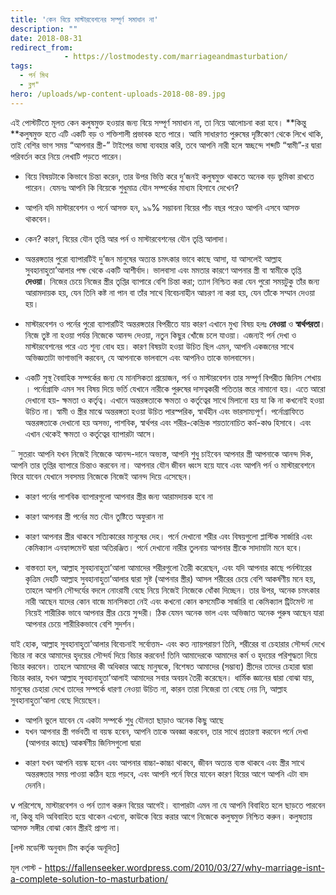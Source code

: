 ```yaml
---
title: 'কেন বিয়ে মাস্টারবেশনের সম্পূর্ণ সমাধান না'
description: ""
date: 2018-08-31
redirect_from: 
            - https://lostmodesty.com/marriageandmasturbation/
tags: 
  - পর্ন মিথ
  - ব্লগ"
hero: /uploads/wp-content-uploads-2018-08-89.jpg
---
```

এই পোস্টটিতে মূলত কেন কলুষমুক্ত হওয়ার জন্য বিয়ে সম্পূর্ণ সমাধান না, তা নিয়ে আলোচনা করা হবে। **কিন্তু **কলুষমুক্ত হতে এটি একটি বড় ও শক্তিশালী প্রভাবক হতে পারে। আমি সাধারণত পুরুষের দৃষ্টিকোণ থেকে লিখে থাকি, তাই বেশির ভাগ সময় “আপনার স্ত্রী-” টাইপের ভাষা ব্যবহার করি, তবে আপনি নারী হলে স্বচ্ছন্দে শব্দটি “স্বামী”-র দ্বারা পরিবর্তন করে নিয়ে লেখাটি পড়তে পারেন।

- বিয়ে বিষয়টাকে কিভাবে চিন্তা করেন, তার উপর ভিত্তি করে দু’জনই কলুষমুক্ত থাকতে অনেক বড় ভুমিকা রাখতে পারেন। যেমনঃ আপনি কি বিয়েকে শুধুমাত্র যৌন সম্পর্কের মাধ্যম হিসাবে দেখেন?

* আপনি যদি মাস্টারবেশন ও পর্নে আসক্ত হন, ৯৯% সম্ভাবনা বিয়ের পাঁচ বছর পরেও আপনি এসবে আসক্ত থাকবেন।

- কেন? কারণ, বিয়ের যৌন তৃপ্তি আর পর্ন ও মাস্টারবেশনের যৌন তৃপ্তি আলাদা।

* অন্তরঙ্গতার পুরো ব্যাপারটিই দু’জন মানুষের অত্যন্ত চমৎকার ভাবে কাছে আসা, যা আসলেই আল্লাহ সুবহানাহুতা’আলার পক্ষ থেকে একটি আশীর্বাদ। ভালবাসা এবং মমতার কারণে আপনার স্ত্রী বা স্বামীকে তৃপ্তি **দেওয়া**। নিজের চেয়ে নিজের স্ত্রীর তৃপ্তির ব্যাপারে বেশি চিন্তা করা; ত্যাগ নিশ্চিত করা যেন পুরো সময়টুকু তাঁর জন্য আরামদায়ক হয়, যেন তিনি কষ্ট না পান বা তাঁর সাথে বিবেচনাহীন আচরণ না করা হয়, যেন তাঁকে সম্মান দেওয়া হয়।

- মাস্টারবেশন ও পর্নের পুরো ব্যাপারটিই অন্তরঙ্গতার বিপরীতে যায় কারণ এখানে মুখ্য বিষয় হলঃ **নেওয়া** ও **স্বার্থপরতা**। নিজে তুষ্ট না হওয়া পর্যন্ত নিজেকে আনন্দ দেওয়া, নতুন কিছুর খোঁজে চলে যাওয়া। এজন্যই পর্ন দেখা ও মাস্টারবেশনের পরে এত শূন্য বোধ হয়। কারণ বিষয়টা হওয়া উচিত ছিল এমন, আপনি একজনের সাথে অভিজ্ঞতাটা ভাগাভাগি করবেন, যে আপনাকে ভালবাসে এবং আপনিও তাকে ভালবাসেন।

* একটি সুস্থ বৈবাহিক সম্পর্কের জন্য যে মানসিকতা প্রয়োজন, পর্ন ও মাস্টারবেশন তার সম্পূর্ণ বিপরীত জিনিস শেখায় । পর্নোগ্রাফি এমন সব বিষয় দিয়ে ভর্তি যেখানে নারীকে পুরুষের দাসত্বকারী পতিতার স্তরে নামানো হয়। এতে আরো দেখানো হয়- ক্ষমতা ও কর্তৃত্ব। এখানে অন্তরঙ্গতাকে ক্ষমতা ও কর্তৃত্বের সাথে মিলানো হয় যা কি না কখনোই হওয়া উচিত না। স্বামী ও স্ত্রীর মাঝে অন্তরঙ্গতা হওয়া উচিত পারস্পরিক, স্বার্থহীন এবং ভারসাম্যপূর্ণ। পর্নোগ্রাফিতে অন্তরঙ্গতাকে দেখানো হয় অসভ্য, পাশবিক, স্বার্থপর এবং শরীর-কেন্দ্রিক শয়তানোচিত কর্ম-কাণ্ড হিসাবে। এবং এখান থেকেই ক্ষমতা ও কর্তৃত্বের ব্যাপারটা আসে।

¨ সুতরাং আপনি যখন নিজেই নিজেকে আনন্দ-দানে অভ্যস্ত, আপনি শুধু চাইবেন আপনার স্ত্রী আপনাকে আনন্দ দিক, আপনি তার তৃপ্তির ব্যাপারে চিন্তাও করবেন না। আপনার যৌন জীবন ধ্বংস হয়ে যাবে এবং আপনি পর্ন ও মাস্টারবেশনে ফিরে যাবেন যেখানে সবসময় নিজেকে নিজেই আনন্দ দিয়ে এসেছেন।

- কারণ পর্নের পাশবিক ব্যাপারগুলো আপনার স্ত্রীর জন্য আরামদায়ক হবে না

* কারণ আপনার স্ত্রী পর্নের মত যৌন তুষ্টিতে অফুরান না

- কারণ আপনার স্ত্রীর থাকবে সত্যিকারের মানুষের দেহ। পর্নে দেখানো শরীর এবং বিষয়গুলো প্লাস্টিক সার্জারি এবং কেমিক্যাল এনহ্যান্সমেন্ট দ্বারা অতিরঞ্জিত। পর্নে দেখানো নারীর তুলনায় আপনার স্ত্রীকে সাদামাটা মনে হবে।

* বাস্তবতা হল, আল্লাহ সুবহানাহুতা’আলা আমাদের শরীরগুলো তৈরী করেছেন, এবং যদি আপনার কাছে পর্নস্টারের কৃত্রিম দেহটি আল্লাহ সুবহানাহুতা’আলার দ্বারা সৃষ্ট (আপনার স্ত্রীর) আসল শরীরের চেয়ে বেশি আকর্ষণীয় মনে হয়, তাহলে আপনি সৌন্দর্যের বদলে নোংরামী বেছে নিয়ে নিজেই নিজেকে ধোঁকা দিচ্ছেন। তার উপর, অনেক চমৎকার নারী আছেন যাদের কোন বাজে মানসিকতা নেই এবং কখনো কোন কসমেটিক সার্জারি বা কেমিক্যাল ট্রিটমেন্ট না নিয়েই শারীরিক ভাবে আপনার স্ত্রীর চেয়ে সুন্দরী। ঠিক যেমন অনেক ভাল এবং অভিজাত অনেক পুরুষ আছেন যারা আপনার চেয়ে শারীরিকভাবে বেশি সুদর্শন।

যাই হোক, আল্লাহ সুবহানাহুতা’আলার বিবেচনাই সর্বোত্তম- এবং কত ন্যায়পরায়ণ তিনি, শরীরের বা চেহারার সৌন্দর্য দেখে বিচার না করে আমাদের হৃদয়ের সৌন্দর্য দিয়ে বিচার করবেন! তিনি আমাদেরকে আমাদের কর্ম ও হৃদয়ের পরিশুদ্ধতা দিয়ে বিচার করবেন। তাহলে আমাদের কী অধিকার আছে মানুষকে, বিশেষত আমাদের (সম্ভাব্য) স্ত্রীদের তাদের চেহারা দ্বারা বিচার করার, যখন আল্লাহ সুবহানাহুতা’আলাই আমাদের সবার অবয়ব তৈরী করেছেন। ধার্মিক জ্ঞানের দ্বারা বোঝা যায়, মানুষের চেহারা দেখে তাদের সম্পর্কে ধারণা নেওয়া উচিত না, কারন তারা নিজেরা তা বেছে নেয় নি, আল্লাহ সুবহানাহুতা’আলা বেছে দিয়েছেন।

- আপনি ভুলে যাবেন যে একটা সম্পর্কে শুধু যৌনতা ছাড়াও অনেক কিছু আছে
- যখন আপনার স্ত্রী গর্ভবতী বা বয়স্ক হবেন, আপনি তাকে অবজ্ঞা করবেন, তার সাথে প্রতারণা করবেন পর্নে দেখা (আপনার কাছে) আকর্ষণীয় জিনিসগুলো দ্বারা

* কারণ যখন আপনি বয়স্ক হবেন এবং আপনার বাচ্চা-কাচ্চা থাকবে, জীবন অত্যন্ত ব্যস্ত থাকবে এবং স্ত্রীর সাথে অন্তরঙ্গতার সময় পাওয়া কঠিন হয়ে পড়বে, এবং আপনি পর্নে ফিরে যাবেন কারণ বিয়ের আগে আপনি এটা বাদ দেননি।

v পরিশেষে, মাস্টারবেশন ও পর্ন ত্যাগ করুন বিয়ের আগেই। ব্যাপারটা এমন না যে আপনি বিবাহিত হলে ছাড়তে পারবেন না, কিন্তু যদি অবিবাহিত হয়ে থাকেন এখনো, কাউকে বিয়ে করার আগে নিজেকে কলুষমুক্ত নিশ্চিত করুন। কলুষতায় আসক্ত সঙ্গীর বোঝা কোন স্ত্রীরই প্রাপ্য না।

\[লস্ট মডেস্টি অনুবাদ টিম কর্তৃক অনূদিত]

মূল পোস্ট - <https://fallenseeker.wordpress.com/2010/03/27/why-marriage-isnt-a-complete-solution-to-masturbation/>
